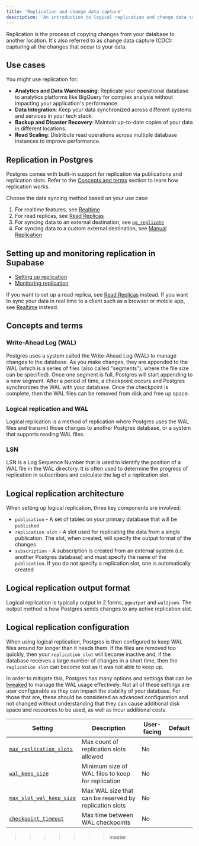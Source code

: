 ```yaml
---
title: 'Replication and change data capture'
description: 'An introduction to logical replication and change data capture'
---
```


Replication is the process of copying changes from your database to another location. It's also referred to as change data capture (CDC): capturing all the changes that occur to your data.

## Use cases

You might use replication for:

- **Analytics and Data Warehousing**: Replicate your operational database to analytics platforms like BigQuery for complex analysis without impacting your application's performance.
- **Data Integration**: Keep your data synchronized across different systems and services in your tech stack.
- **Backup and Disaster Recovery**: Maintain up-to-date copies of your data in different locations.
- **Read Scaling**: Distribute read operations across multiple database instances to improve performance.

## Replication in Postgres

Postgres comes with built-in support for replication via publications and replication slots. Refer to the [Concepts and terms](#concepts-and-terms) section to learn how replication works.

Choose the data syncing method based on your use case:

1. For realtime features, see [Realtime](/docs/guides/realtime)
2. For read replicas, see [Read Replicas](/docs/guides/platform/read-replicas)
3. For syncing data to an external destination, see [`pg_replicate`](/docs/guides/database/replication/pg_replicate)
4. For syncing data to a custom external destination, see [Manual Replication](/docs/guides/database/replication/manual-replication)

## Setting up and monitoring replication in Supabase

- [Setting up replication](/docs/guides/database/replication/setting-up-replication)
- [Monitoring replication](/docs/guides/database/replication/monitoring-replication)

<Admonition type="tip">

If you want to set up a read replica, see [Read Replicas](/docs/guides/platform/read-replicas) instead. If you want to sync your data in real time to a client such as a browser or mobile app, see [Realtime](/docs/guides/realtime) instead.

</Admonition>

## Concepts and terms

### Write-Ahead Log (WAL)

Postgres uses a system called the Write-Ahead Log (WAL) to manage changes to the database. As you make changes, they are appended to the WAL (which is a series of files (also called "segments"), where the file size can be specified). Once one segment is full, Postgres will start appending to a new segment. After a period of time, a checkpoint occurs and Postgres synchronizes the WAL with your database. Once the checkpoint is complete, then the WAL files can be removed from disk and free up space.

### Logical replication and WAL

Logical replication is a method of replication where Postgres uses the WAL files and transmit those changes to another Postgres database, or a system that supports reading WAL files.

### LSN

LSN is a Log Sequence Number that is used to identify the position of a WAL file in the WAL directory. It is often used to determine the progress of replication in subscribers and calculate the lag of a replication slot.

## Logical replication architecture

When setting up logical replication, three key components are involved:

- `publication` - A set of tables on your primary database that will be `published`
- `replication slot` - A slot used for replicating the data from a single publication. The slot, when created, will specify the output format of the changes
- `subscription` - A subscription is created from an external system (i.e. another Postgres database) and must specify the name of the `publication`. If you do not specify a replication slot, one is automatically created

## Logical replication output format

Logical replication is typically output in 2 forms, `pgoutput` and `wal2json`. The output method is how Postgres sends changes to any active replication slot.

## Logical replication configuration

When using logical replication, Postgres is then configured to keep WAL files around for longer than it needs them. If the files are removed too quickly, then your `replication slot` will become inactive and, if the database receives a large number of changes in a short time, then the `replication slot` can become lost as it was not able to keep up.

In order to mitigate this, Postgres has many options and settings that can be [tweaked](/docs/guides/database/custom-postgres-config) to manage the WAL usage effectively. Not all of these settings are user configurable as they can impact the stability of your database. For those that are, these should be considered as advanced configuration and not changed without understanding that they can cause additional disk space and resources to be used, as well as incur additional costs.

| Setting                                                                                  | Description                                            | User-facing | Default |
| ---------------------------------------------------------------------------------------- | ------------------------------------------------------ | ----------- | ------- |
| [`max_replication_slots`](https://postgresqlco.nf/doc/en/param/max_replication_slots/)   | Max count of replication slots allowed                 | No          |         |
| [`wal_keep_size`](https://postgresqlco.nf/doc/en/param/wal_keep_size/)                   | Minimum size of WAL files to keep for replication      | No          |         |
| [`max_slot_wal_keep_size`](https://postgresqlco.nf/doc/en/param/max_slot_wal_keep_size/) | Max WAL size that can be reserved by replication slots | No          |         |
| [`checkpoint_timeout`](https://postgresqlco.nf/doc/en/param/checkpoint_timeout/)         | Max time between WAL checkpoints                       | No          |         |
>>>>>>> master

